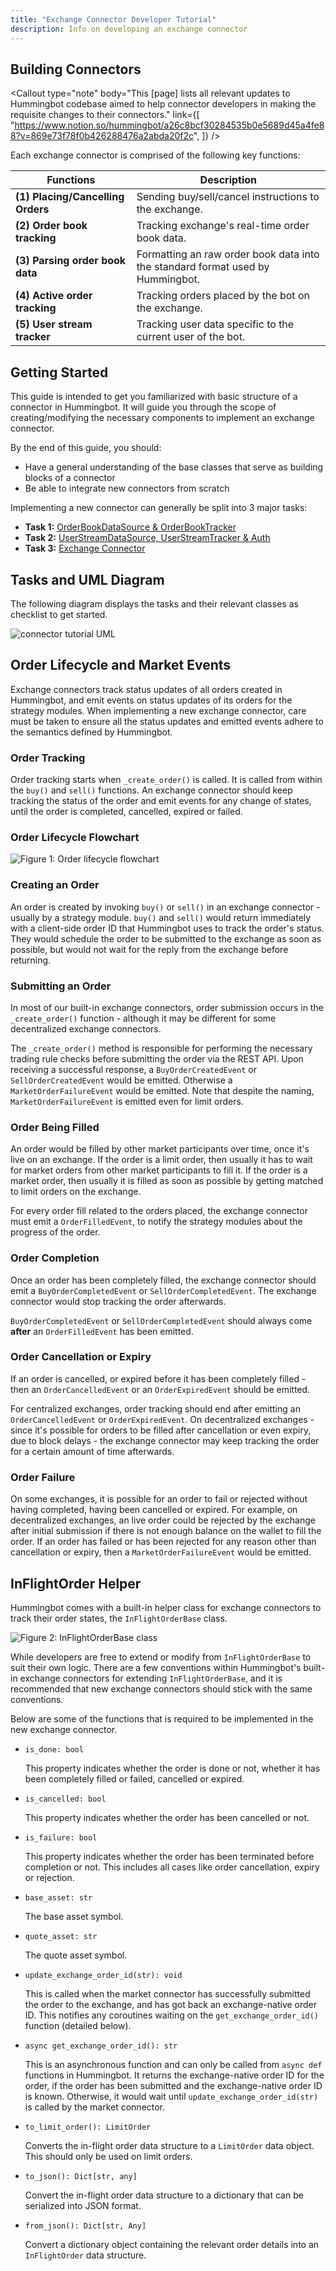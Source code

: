 ```yaml
---
title: "Exchange Connector Developer Tutorial"
description: Info on developing an exchange connector
---
```



## Building Connectors

<Callout
  type="note"
  body="This [page] lists all relevant updates to Hummingbot codebase aimed to help connector developers in making the requisite changes to their connectors."
  link={[
    "https://www.notion.so/hummingbot/a26c8bcf30284535b0e5689d45a4fe88?v=869e73f78f0b426288476a2abda20f2c",
  ]}
/>

Each exchange connector is comprised of the following key functions:

| Functions                         | Description                                                                    |
| --------------------------------- | ------------------------------------------------------------------------------ |
| **(1) Placing/Cancelling Orders** | Sending buy/sell/cancel instructions to the exchange.                          |
| **(2) Order book tracking**       | Tracking exchange's real-time order book data.                                 |
| **(3) Parsing order book data**   | Formatting an raw order book data into the standard format used by Hummingbot. |
| **(4) Active order tracking**     | Tracking orders placed by the bot on the exchange.                             |
| **(5) User stream tracker**       | Tracking user data specific to the current user of the bot.                    |

## Getting Started

This guide is intended to get you familiarized with basic structure of a connector in Hummingbot. It will guide you through the scope of creating/modifying the necessary components to implement an exchange connector.

By the end of this guide, you should:

- Have a general understanding of the base classes that serve as building blocks of a connector
- Be able to integrate new connectors from scratch

Implementing a new connector can generally be split into 3 major tasks:

- **Task 1:** [OrderBookDataSource & OrderBookTracker](task1)
- **Task 2:** [UserStreamDataSource, UserStreamTracker & Auth](task2)
- **Task 3:** [Exchange Connector](task3)

## Tasks and UML Diagram

The following diagram displays the tasks and their relevant classes as checklist to get started.

![connector tutorial UML](/img/connector-tutorial-uml.svg)

## Order Lifecycle and Market Events

Exchange connectors track status updates of all orders created in Hummingbot, and emit events on status updates of its orders for the strategy modules.
When implementing a new exchange connector, care must be taken to ensure all the status updates and emitted events adhere to the semantics defined by Hummingbot.

### Order Tracking

Order tracking starts when `_create_order()` is called. It is called from within the `buy()` and `sell()` functions.
An exchange connector should keep tracking the status of the order and emit events for any change of states, until the order is completed, cancelled, expired or failed.

<Callout
  type="note"
  body="This is done by calling #start_tracking_order()# method in the #Exchange# class. #start_tracking_order()# should be called before the API request for placing the order is executed."
/>

### Order Lifecycle Flowchart

![Figure 1: Order lifecycle flowchart](/img/connector-order-lifecycle.svg)

### Creating an Order

An order is created by invoking `buy()` or `sell()` in an exchange connector - usually by a strategy module.
`buy()` and `sell()` would return immediately with a client-side order ID that Hummingbot uses to track the order's status.
They would schedule the order to be submitted to the exchange as soon as possible, but would not wait for the reply from the exchange before returning.

### Submitting an Order

In most of our built-in exchange connectors, order submission occurs in the `_create_order()` function - although it may be different for some decentralized exchange connectors.

The `_create_order()` method is responsible for performing the necessary trading rule checks before submitting the order via the REST API.
Upon receiving a successful response, a `BuyOrderCreatedEvent` or `SellOrderCreatedEvent` would be emitted. Otherwise a `MarketOrderFailureEvent` would be emitted. Note that despite the naming, `MarketOrderFailureEvent` is emitted even for limit orders.

### Order Being Filled

An order would be filled by other market participants over time, once it's live on an exchange. If the order is a limit order, then usually it has to wait for market orders from other market participants to fill it.
If the order is a market order, then usually it is filled as soon as possible by getting matched to limit orders on the exchange.

For every order fill related to the orders placed, the exchange connector must emit a `OrderFilledEvent`, to notify the strategy modules about the progress of the order.

### Order Completion

Once an order has been completely filled, the exchange connector should emit a `BuyOrderCompletedEvent` or `SellOrderCompletedEvent`.
The exchange connector would stop tracking the order afterwards.

`BuyOrderCompletedEvent` or `SellOrderCompletedEvent` should always come **after** an `OrderFilledEvent` has been emitted.

### Order Cancellation or Expiry

If an order is cancelled, or expired before it has been completely filled - then an `OrderCancelledEvent` or an `OrderExpiredEvent` should be emitted.

For centralized exchanges, order tracking should end after emitting an `OrderCancelledEvent` or `OrderExpiredEvent`.
On decentralized exchanges - since it's possible for orders to be filled after cancellation or even expiry, due to block delays - the exchange connector may keep tracking the order for a certain amount of time afterwards.

### Order Failure

On some exchanges, it is possible for an order to fail or rejected without having completed, having been cancelled or expired.
For example, on decentralized exchanges, an live order could be rejected by the exchange after initial submission if there is not enough balance on the wallet to fill the order.
If an order has failed or has been rejected for any reason other than cancellation or expiry, then a `MarketOrderFailureEvent` would be emitted.

## InFlightOrder Helper

Hummingbot comes with a built-in helper class for exchange connectors to track their order states, the `InFlightOrderBase` class.

![Figure 2: InFlightOrderBase class](/img/connector-in-flight-uml.svg)

While developers are free to extend or modify from `InFlightOrderBase` to suit their own logic. There are a few conventions within Hummingbot's built-in exchange connectors for extending `InFlightOrderBase`,
and it is recommended that new exchange connectors should stick with the same conventions.

Below are some of the functions that is required to be implemented in the new exchange connector.

- `is_done: bool`

  This property indicates whether the order is done or not, whether it has been completely filled or failed, cancelled or expired.

- `is_cancelled: bool`

  This property indicates whether the order has been cancelled or not.

- `is_failure: bool`

  This property indicates whether the order has been terminated before completion or not. This includes all cases like order cancellation, expiry or rejection.

- `base_asset: str`

  The base asset symbol.

- `quote_asset: str`

  The quote asset symbol.

- `update_exchange_order_id(str): void`

  This is called when the market connector has successfully submitted the order to the exchange, and has got back an exchange-native order ID. This notifies any coroutines waiting on the `get_exchange_order_id()` function (detailed below\).

- `async get_exchange_order_id(): str`

  This is an asynchronous function and can only be called from `async def` functions in Hummingbot.
  It returns the exchange-native order ID for the order, if the order has been submitted and the exchange-native order ID is known.
  Otherwise, it would wait until `update_exchange_order_id(str)` is called by the market connector.

- `to_limit_order(): LimitOrder`

  Converts the in-flight order data structure to a `LimitOrder` data object. This should only be used on limit orders.

- `to_json(): Dict[str, any]`

  Convert the in-flight order data structure to a dictionary that can be serialized into JSON format.

- `from_json(): Dict[str, Any]`

  Convert a dictionary object containing the relevant order details into an `InFlightOrder` data structure.
